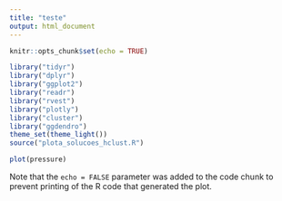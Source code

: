 ```yaml
---
title: "teste"
output: html_document
---
```


```r
knitr::opts_chunk$set(echo = TRUE)
```
```r
library("tidyr")
library("dplyr")
library("ggplot2")
library("readr")
library("rvest")
library("plotly")
library("cluster")
library("ggdendro")
theme_set(theme_light())
source("plota_solucoes_hclust.R")
```

```r
plot(pressure)
```

Note that the `echo = FALSE` parameter was added to the code chunk to prevent printing of the R code that generated the plot.
